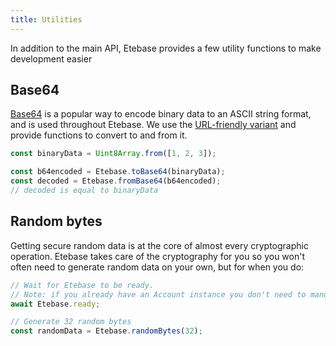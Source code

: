 ```yaml
---
title: Utilities
---
```




In addition to the main API, Etebase provides a few utility functions to make development easier


## Base64

[Base64](https://en.wikipedia.org/wiki/Base64) is a popular way to encode binary data to an ASCII string format, and is used throughout Etebase.
We use the [URL-friendly variant](https://en.wikipedia.org/wiki/Base64#URL_applications) and provide functions to convert to and from it.

<CodeTabs>
<TabItem value="js">

```js
const binaryData = Uint8Array.from([1, 2, 3]);

const b64encoded = Etebase.toBase64(binaryData);
const decoded = Etebase.fromBase64(b64encoded);
// decoded is equal to binaryData
```

</TabItem>
</CodeTabs>


## Random bytes

Getting secure random data is at the core of almost every cryptographic operation.
Etebase takes care of the cryptography for you so you won't often need to generate random data on your own, but for when you do:

<CodeTabs>
<TabItem value="js">

```js
// Wait for Etebase to be ready.
// Note: if you already have an Account instance you don't need to manually wait.
await Etebase.ready;

// Generate 32 random bytes
const randomData = Etebase.randomBytes(32);
```

</TabItem>
</CodeTabs>
